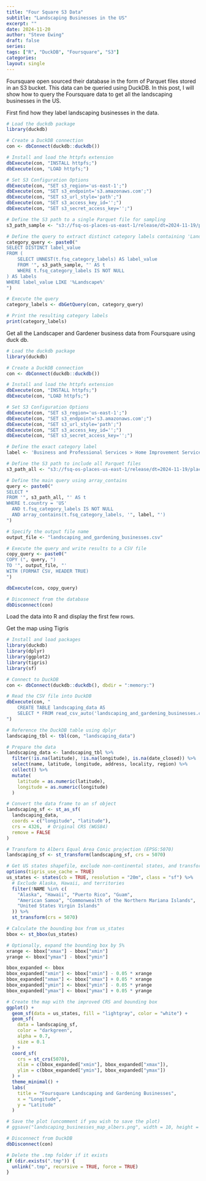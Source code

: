 ```yaml
---
title: "Four Square S3 Data"
subtitle: "Landscaping Businesses in the US"
excerpt: ""
date: 2024-11-20
author: "Steve Ewing"
draft: false
series:
tags: ["R", "DuckDB", "Foursquare", "S3"]
categories: 
layout: single
---
```


Foursquare open sourced their database in the form of Parquet files stored in an S3 bucket. This data can be queried using DuckDB. In this post, I will show how to query the Foursquare data to get all the landscaping businesses in the US.

First find how they label landscaping businesses in the data.

```r
# Load the duckdb package
library(duckdb)

# Create a DuckDB connection
con <- dbConnect(duckdb::duckdb())

# Install and load the httpfs extension
dbExecute(con, "INSTALL httpfs;")
dbExecute(con, "LOAD httpfs;")

# Set S3 Configuration Options
dbExecute(con, "SET s3_region='us-east-1';")
dbExecute(con, "SET s3_endpoint='s3.amazonaws.com';")
dbExecute(con, "SET s3_url_style='path';")
dbExecute(con, "SET s3_access_key_id='';")
dbExecute(con, "SET s3_secret_access_key='';")

# Define the S3 path to a single Parquet file for sampling
s3_path_sample <- "s3://fsq-os-places-us-east-1/release/dt=2024-11-19/places/parquet/places-00000.snappy.parquet"

# Define the query to extract distinct category labels containing 'Landscape'
category_query <- paste0("
SELECT DISTINCT label_value
FROM (
    SELECT UNNEST(t.fsq_category_labels) AS label_value
    FROM '", s3_path_sample, "' AS t
    WHERE t.fsq_category_labels IS NOT NULL
) AS labels
WHERE label_value LIKE '%Landscape%'
")

# Execute the query
category_labels <- dbGetQuery(con, category_query)

# Print the resulting category labels
print(category_labels)

```


Get all the Landscaper and Gardener business data from Foursquare using duck db.

```r
# Load the duckdb package
library(duckdb)

# Create a DuckDB connection
con <- dbConnect(duckdb::duckdb())

# Install and load the httpfs extension
dbExecute(con, "INSTALL httpfs;")
dbExecute(con, "LOAD httpfs;")

# Set S3 Configuration Options
dbExecute(con, "SET s3_region='us-east-1';")
dbExecute(con, "SET s3_endpoint='s3.amazonaws.com';")
dbExecute(con, "SET s3_url_style='path';")
dbExecute(con, "SET s3_access_key_id='';")
dbExecute(con, "SET s3_secret_access_key='';")

# Define the exact category label
label <- 'Business and Professional Services > Home Improvement Service > Landscaper and Gardener'

# Define the S3 path to include all Parquet files
s3_path_all <- "s3://fsq-os-places-us-east-1/release/dt=2024-11-19/places/parquet/*.parquet"

# Define the main query using array_contains
query <- paste0("
SELECT *
FROM '", s3_path_all, "' AS t
WHERE t.country = 'US'
  AND t.fsq_category_labels IS NOT NULL
  AND array_contains(t.fsq_category_labels, '", label, "')
")

# Specify the output file name
output_file <- "landscaping_and_gardening_businesses.csv"

# Execute the query and write results to a CSV file
copy_query <- paste0("
COPY (", query, ")
TO '", output_file, "'
WITH (FORMAT CSV, HEADER TRUE)
")

dbExecute(con, copy_query)

# Disconnect from the database
dbDisconnect(con)

```

Load the data into R and display the first few rows.

Get the map using Tigris

```r
# Install and load packages
library(duckdb)
library(dplyr)
library(ggplot2)
library(tigris)
library(sf)

# Connect to DuckDB
con <- dbConnect(duckdb::duckdb(), dbdir = ":memory:")

# Read the CSV file into DuckDB
dbExecute(con, "
    CREATE TABLE landscaping_data AS
    SELECT * FROM read_csv_auto('landscaping_and_gardening_businesses.csv')
")

# Reference the DuckDB table using dplyr
landscaping_tbl <- tbl(con, "landscaping_data")

# Prepare the data
landscaping_data <- landscaping_tbl %>%
  filter(!is.na(latitude), !is.na(longitude), is.na(date_closed)) %>%
  select(name, latitude, longitude, address, locality, region) %>%
  collect() %>%
  mutate(
    latitude = as.numeric(latitude),
    longitude = as.numeric(longitude)
  )

# Convert the data frame to an sf object
landscaping_sf <- st_as_sf(
  landscaping_data,
  coords = c("longitude", "latitude"),
  crs = 4326,  # Original CRS (WGS84)
  remove = FALSE
)

# Transform to Albers Equal Area Conic projection (EPSG:5070)
landscaping_sf <- st_transform(landscaping_sf, crs = 5070)

# Get US states shapefile, exclude non-continental states, and transform to the same CRS
options(tigris_use_cache = TRUE)
us_states <- states(cb = TRUE, resolution = "20m", class = "sf") %>%
  # Exclude Alaska, Hawaii, and territories
  filter(!NAME %in% c(
    "Alaska", "Hawaii", "Puerto Rico", "Guam",
    "American Samoa", "Commonwealth of the Northern Mariana Islands",
    "United States Virgin Islands"
  )) %>%
  st_transform(crs = 5070)

# Calculate the bounding box from us_states
bbox <- st_bbox(us_states)

# Optionally, expand the bounding box by 5%
xrange <- bbox["xmax"] - bbox["xmin"]
yrange <- bbox["ymax"] - bbox["ymin"]

bbox_expanded <- bbox
bbox_expanded["xmin"] <- bbox["xmin"] - 0.05 * xrange
bbox_expanded["xmax"] <- bbox["xmax"] + 0.05 * xrange
bbox_expanded["ymin"] <- bbox["ymin"] - 0.05 * yrange
bbox_expanded["ymax"] <- bbox["ymax"] + 0.05 * yrange

# Create the map with the improved CRS and bounding box
ggplot() +
  geom_sf(data = us_states, fill = "lightgray", color = "white") +
  geom_sf(
    data = landscaping_sf,
    color = "darkgreen",
    alpha = 0.7,
    size = 0.1
  ) +
  coord_sf(
    crs = st_crs(5070),
    xlim = c(bbox_expanded["xmin"], bbox_expanded["xmax"]),
    ylim = c(bbox_expanded["ymin"], bbox_expanded["ymax"])
  ) +
  theme_minimal() +
  labs(
    title = "Foursquare Landscaping and Gardening Businesses",
    x = "Longitude",
    y = "Latitude"
  )

# Save the plot (uncomment if you wish to save the plot)
# ggsave("landscaping_businesses_map_albers.png", width = 10, height = 6)

# Disconnect from DuckDB
dbDisconnect(con)

# Delete the .tmp folder if it exists
if (dir.exists(".tmp")) {
  unlink(".tmp", recursive = TRUE, force = TRUE)
}


```

